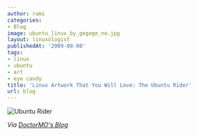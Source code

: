 ```yaml
---
author: rami
categories:
- Blog
image: ubuntu_linux_by_gegege_no.jpg
layout: linuxologist
publishedAt: '2009-08-08'
tags:
- linux
- ubuntu
- art
- eye candy
title: 'Linux Artwork That You Will Love: The Ubuntu Rider'
url: blog
---
```


![Ubuntu Rider](/assets/images/content/blog/ubuntu_linux_by_gegege_no.jpg)

_Via [DoctorMO's Blog](http://doctormo.org/2009/08/04/artwork-the-ubuntu-rider/)_